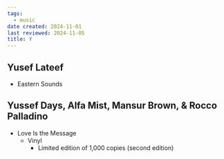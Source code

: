 ```yaml
---
tags:
  - music
date created: 2024-11-01
last reviewed: 2024-11-05
title: Y
---
```


## Yusef Lateef

- Eastern Sounds

## Yussef Days, Alfa Mist, Mansur Brown, & Rocco Palladino

- Love Is the Message
  - Vinyl
	- Limited edition of 1,000 copies (second edition)
